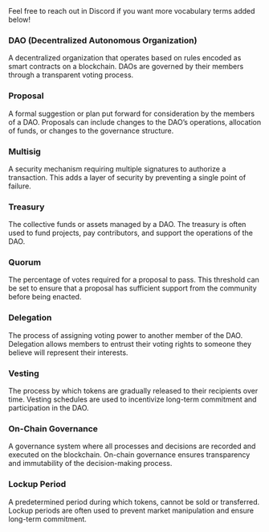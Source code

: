 
<Callout type="info" emoji="ℹ️">
Feel free to reach out in Discord if you want more vocabulary terms added below!
</Callout>

### DAO (Decentralized Autonomous Organization)
A decentralized organization that operates based on rules encoded as smart contracts on a blockchain. DAOs are governed by their members through a transparent voting process.

### Proposal
A formal suggestion or plan put forward for consideration by the members of a DAO. Proposals can include changes to the DAO’s operations, allocation of funds, or changes to the governance structure.

### Multisig
A security mechanism requiring multiple signatures to authorize a transaction. This adds a layer of security by preventing a single point of failure.

### Treasury
The collective funds or assets managed by a DAO. The treasury is often used to fund projects, pay contributors, and support the operations of the DAO.

### Quorum
The percentage of votes required for a proposal to pass. This threshold can be set to ensure that a proposal has sufficient support from the community before being enacted.

### Delegation
The process of assigning voting power to another member of the DAO. Delegation allows members to entrust their voting rights to someone they believe will represent their interests.

### Vesting
The process by which tokens are gradually released to their recipients over time. Vesting schedules are used to incentivize long-term commitment and participation in the DAO.

### On-Chain Governance
A governance system where all processes and decisions are recorded and executed on the blockchain. On-chain governance ensures transparency and immutability of the decision-making process.

### Lockup Period
A predetermined period during which tokens, cannot be sold or transferred. Lockup periods are often used to prevent market manipulation and ensure long-term commitment.